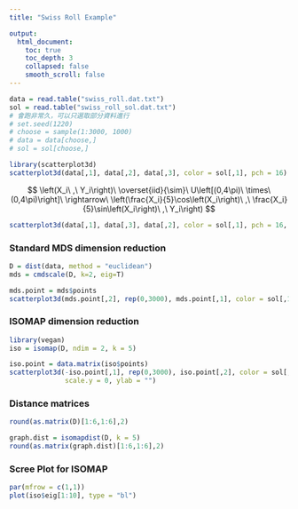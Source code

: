 ---
title: "Swiss Roll Example"

output:
  html_document:
    toc: true
    toc_depth: 3
    collapsed: false
    smooth_scroll: false
---

```{r}
data = read.table("swiss_roll.dat.txt")
sol = read.table("swiss_roll_sol.dat.txt")
# 會跑非常久，可以只選取部分資料進行
# set.seed(1220)
# choose = sample(1:3000, 1000)
# data = data[choose,]
# sol = sol[choose,]
```


```{r message=FALSE, warning=FALSE}
library(scatterplot3d)
scatterplot3d(data[,1], data[,2], data[,3], color = sol[,1], pch = 16)
```

$$
\left(X_i\ ,\ Y_i\right)\ \overset{iid}{\sim}\ U\left[(0,4\pi)\ \times\ (0,4\pi)\right]\ \rightarrow\ \left(\frac{X_i}{5}\cos\left(X_i\right)\ ,\ \frac{X_i}{5}\sin\left(X_i\right)\ ,\ Y_i\right)
$$

```{r}
scatterplot3d(data[,1], data[,3], data[,2], color = sol[,1], pch = 16, angle = 40, scale.y = 0.5)
```




### Standard MDS dimension reduction

```{r}
D = dist(data, method = "euclidean")
mds = cmdscale(D, k=2, eig=T)
```

```{r}
mds.point = mds$points
scatterplot3d(mds.point[,2], rep(0,3000), mds.point[,1], color = sol[,1], pch = 16, scale.y = 0, ylab = "")
```



### ISOMAP dimension reduction
```{r message=FALSE, warning=FALSE}
library(vegan)
iso = isomap(D, ndim = 2, k = 5)
```


```{r}
iso.point = data.matrix(iso$points)
scatterplot3d(-iso.point[,1], rep(0,3000), iso.point[,2], color = sol[,1], pch = 16, 
              scale.y = 0, ylab = "")
```






### Distance matrices
```{r}
round(as.matrix(D)[1:6,1:6],2)
```


```{r}
graph.dist = isomapdist(D, k = 5)
round(as.matrix(graph.dist)[1:6,1:6],2)
```











### Scree Plot for ISOMAP
```{r message=FALSE, warning=FALSE}
par(mfrow = c(1,1))
plot(iso$eig[1:10], type = "bl")
```








